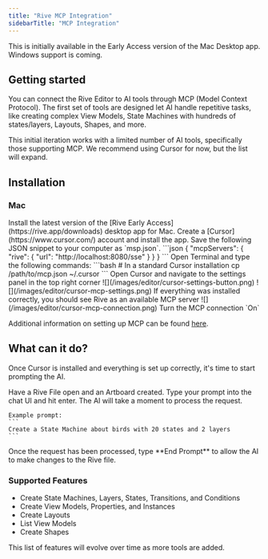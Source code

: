 ```yaml
---
title: "Rive MCP Integration"
sidebarTitle: "MCP Integration"
---
```



<EarlyAccess featureName="MCP">
   This is initially available in the Early Access version of the Mac Desktop app. Windows support is coming.
</EarlyAccess>

## Getting started

You can connect the Rive Editor to AI tools through MCP (Model Context Protocol). The first set of tools are designed let AI handle repetitive tasks, like creating complex View Models, State Machines with hundreds of states/layers, Layouts, Shapes, and more.

<Note>
   This initial iteration works with a limited number of AI tools, specifically those supporting MCP. We recommend using Cursor for now, but the list will expand.
</Note>

## Installation

### Mac

<Steps>
  <Step title="Install Rive Early Access">
    Install the latest version of the [Rive Early Access](https://rive.app/downloads) desktop app for Mac.
  </Step>
  <Step title="Set up Cursor">
    Create a [Cursor](https://www.cursor.com/) account and install the app.
  </Step>
  <Step title="Save The configuration">
    Save the following JSON snippet to your computer as `msp.json`.
  ```json
  {
    "mcpServers": {
        "rive": {
            "url": "http://localhost:8080/sse"
        }
    }
  }
  ```
  </Step>
  <Step title="Configure MCP">
    Open Terminal and type the following commands:
    ```bash
    # In a standard Cursor installation
    cp /path/to/mcp.json ~/.cursor
    ```
  </Step>
  <Step title="Enable in Cursor">
    <Steps>
      <Step title="Open settings">
        Open Cursor and navigate to the settings panel in the top right corner
        ![](/images/editor/cursor-settings-button.png)
      </Step>
      <Step title="Navigate to the MCP section">
      ![](/images/editor/cursor-mcp-settings.png)
      </Step>
      <Step title="Verify connection">
        If everything was installed correctly, you should see Rive as an available MCP server
        ![](/images/editor/cursor-mcp-connection.png)
      </Step>
      <Step title="Enable connection">
        Turn the MCP connection `On`
      </Step>
    </Steps>
  </Step>
</Steps>

Additional information on setting up MCP can be found [here](https://docs.cursor.com/context/model-context-protocol).

## What can it do?

Once Cursor is installed and everything is set up correctly, it's time to start prompting the AI.

<Steps>
  <Step title="Open your Rive file">
    Have a Rive File open and an Artboard created.
  </Step>
  <Step title="Enter your prompt">
    Type your prompt into the chat UI and hit enter. The AI will take a moment to process the request.
    
    Example prompt:
    ```
    Create a State Machine about birds with 20 states and 2 layers
    ```
  </Step>
  <Step title="Complete the interaction">
    Once the request has been processed, type **End Prompt** to allow the AI to make changes to the Rive file.
  </Step>
</Steps>

### Supported Features

- Create State Machines, Layers, States, Transitions, and Conditions
- Create View Models, Properties, and Instances
- Create Layouts
- List View Models
- Create Shapes

<Note>
   This list of features will evolve over time as more tools are added.
</Note>